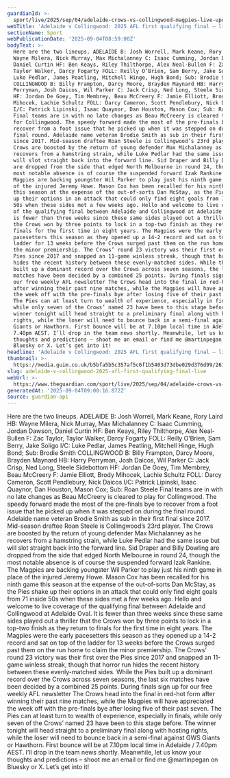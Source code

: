 ```yaml
---
guardianId: >-
  sport/live/2025/sep/04/adelaide-crows-vs-collingwood-magpies-live-updates-2025-afl-final-first-qualifying-latest
webTitle: 'Adelaide v Collingwood: 2025 AFL first qualifying final – live'
sectionName: Sport
webPublicationDate: '2025-09-04T08:59:00Z'
bodyText: >-
  Here are the two lineups. ADELAIDE B: Josh Worrell, Mark Keane, Rory Laird HB:
  Wayne Milera, Nick Murray, Max Michalanney C: Isaac Cumming, Jordan Dawson,
  Daniel Curtin HF: Ben Keays, Riley Thilthorpe, Alex Neal-Bullen F: Zac Taylor,
  Taylor Walker, Darcy Fogarty FOLL: Reilly O’Brien, Sam Berry, Jake Soligo I/C:
  Luke Pedlar, James Peatling, Mitchell Hinge, Hugh Bond; Sub: Brodie Smith
  COLLINGWOOD B: Billy Frampton, Darcy Moore, Brayden Maynard HB: Harry
  Perryman, Josh Daicos, Wil Parker C: Jack Crisp, Ned Long, Steele Sidebottom
  HF: Jordan De Goey, Tim Membrey, Beau McCreery F: Jamie Elliott, Brody
  Mihocek, Lachie Schultz FOLL: Darcy Cameron, Scott Pendlebury, Nick Daicos
  I/C: Patrick Lipinski, Isaac Quaynor, Dan Houston, Mason Cox; Sub: Roan Steele
  Final teams are in with no late changes as Beau McCreery is cleared to play
  for Collingwood. The speedy forward made the most of the pre-finals bye to
  recover from a foot issue that he picked up when it was stepped on during the
  final round. Adelaide name veteran Brodie Smith as sub in their first final
  since 2017. Mid-season draftee Roan Steele is Collingwood’s 23rd player. The
  Crows are boosted by the return of young defender Max Michalanney as he
  recovers from a hamstring strain, while Luke Pedlar had the same issue but
  will slot straight back into the forward line. Sid Draper and Billy Dowling
  are dropped from the side that edged North Melbourne in round 24, though the
  most notable absence is of course the suspended forward Izak Rankine. The
  Magpies are backing youngster Wil Parker to play just his ninth game in place
  of the injured Jeremy Howe. Mason Cox has been recalled for his ninth game
  this season at the expense of the out-of-sorts Dan McStay, as the Pies shake
  up their options in an attack that could only find eight goals from 71 inside
  50s when these sides met a few weeks ago. Hello and welcome to live coverage
  of the qualifying final between Adelaide and Collingwood at Adelaide Oval. It
  is fewer than three weeks since these same sides played out a thriller that
  the Crows won by three points to lock in a top-two finish as they return to
  finals for the first time in eight years. The Magpies were the early
  pacesetters this season as they opened up a 14-2 record and sat on top of the
  ladder for 13 weeks before the Crows surged past them on the run home to claim
  the minor premiership. The Crows’ round 23 victory was their first over the
  Pies since 2017 and snapped an 11-game winless streak, though that horror run
  hides the recent history between these evenly-matched sides. While the Pies
  built up a dominant record over the Crows across seven seasons, the last six
  matches have been decided by a combined 25 points. During finals sign up for
  our free weekly AFL newsletter The Crows head into the final in red-hot form
  after winning their past nine matches, while the Magpies will have appreciated
  the week off with the pre-finals bye after losing five of their past seven.
  The Pies can at least turn to wealth of experience, especially in finals,
  while only seven of the Crows’ named 23 have been to this stage before. The
  winner tonight will head straight to a preliminary final along with hosting
  rights, while the loser will need to bounce back in a semi-final against GWS
  Giants or Hawthorn. First bounce will be at 7.10pm local time in Adelaide /
  7.40pm AEST. I’ll drop in the team news shortly. Meanwhile, let us know your
  thoughts and predictions – shoot me an email or find me @martinpegan on
  Bluesky or X. Let’s get into it!
headline: 'Adelaide v Collingwood: 2025 AFL first qualifying final – live'
thumbnail: >-
  https://media.guim.co.uk/b5bfa5b5c357af5c6f1b5403d73dbe029d376d99/261_0_6519_5216/500.jpg
slug: adelaide-v-collingwood-2025-afl-first-qualifying-final-live
webUrl: >-
  https://www.theguardian.com/sport/live/2025/sep/04/adelaide-crows-vs-collingwood-magpies-live-updates-2025-afl-final-first-qualifying-latest
generatedAt: '2025-09-04T09:00:16.872Z'
source: guardian-api
---
```

Here are the two lineups. ADELAIDE B: Josh Worrell, Mark Keane, Rory Laird HB: Wayne Milera, Nick Murray, Max Michalanney C: Isaac Cumming, Jordan Dawson, Daniel Curtin HF: Ben Keays, Riley Thilthorpe, Alex Neal-Bullen F: Zac Taylor, Taylor Walker, Darcy Fogarty FOLL: Reilly O’Brien, Sam Berry, Jake Soligo I/C: Luke Pedlar, James Peatling, Mitchell Hinge, Hugh Bond; Sub: Brodie Smith COLLINGWOOD B: Billy Frampton, Darcy Moore, Brayden Maynard HB: Harry Perryman, Josh Daicos, Wil Parker C: Jack Crisp, Ned Long, Steele Sidebottom HF: Jordan De Goey, Tim Membrey, Beau McCreery F: Jamie Elliott, Brody Mihocek, Lachie Schultz FOLL: Darcy Cameron, Scott Pendlebury, Nick Daicos I/C: Patrick Lipinski, Isaac Quaynor, Dan Houston, Mason Cox; Sub: Roan Steele Final teams are in with no late changes as Beau McCreery is cleared to play for Collingwood. The speedy forward made the most of the pre-finals bye to recover from a foot issue that he picked up when it was stepped on during the final round. Adelaide name veteran Brodie Smith as sub in their first final since 2017. Mid-season draftee Roan Steele is Collingwood’s 23rd player. The Crows are boosted by the return of young defender Max Michalanney as he recovers from a hamstring strain, while Luke Pedlar had the same issue but will slot straight back into the forward line. Sid Draper and Billy Dowling are dropped from the side that edged North Melbourne in round 24, though the most notable absence is of course the suspended forward Izak Rankine. The Magpies are backing youngster Wil Parker to play just his ninth game in place of the injured Jeremy Howe. Mason Cox has been recalled for his ninth game this season at the expense of the out-of-sorts Dan McStay, as the Pies shake up their options in an attack that could only find eight goals from 71 inside 50s when these sides met a few weeks ago. Hello and welcome to live coverage of the qualifying final between Adelaide and Collingwood at Adelaide Oval. It is fewer than three weeks since these same sides played out a thriller that the Crows won by three points to lock in a top-two finish as they return to finals for the first time in eight years. The Magpies were the early pacesetters this season as they opened up a 14-2 record and sat on top of the ladder for 13 weeks before the Crows surged past them on the run home to claim the minor premiership. The Crows’ round 23 victory was their first over the Pies since 2017 and snapped an 11-game winless streak, though that horror run hides the recent history between these evenly-matched sides. While the Pies built up a dominant record over the Crows across seven seasons, the last six matches have been decided by a combined 25 points. During finals sign up for our free weekly AFL newsletter The Crows head into the final in red-hot form after winning their past nine matches, while the Magpies will have appreciated the week off with the pre-finals bye after losing five of their past seven. The Pies can at least turn to wealth of experience, especially in finals, while only seven of the Crows’ named 23 have been to this stage before. The winner tonight will head straight to a preliminary final along with hosting rights, while the loser will need to bounce back in a semi-final against GWS Giants or Hawthorn. First bounce will be at 7.10pm local time in Adelaide / 7.40pm AEST. I’ll drop in the team news shortly. Meanwhile, let us know your thoughts and predictions – shoot me an email or find me @martinpegan on Bluesky or X. Let’s get into it!
